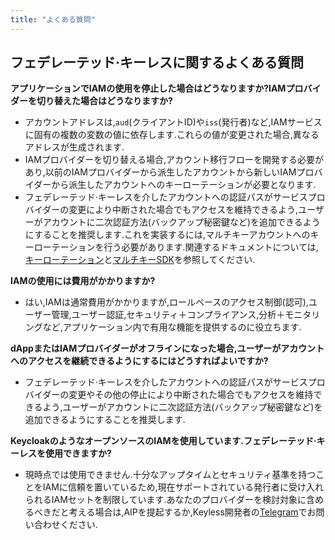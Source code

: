 ```yaml
---
title: "よくある質問"
---
```






## フェデレーテッド·キーレスに関するよくある質問

**アプリケーションでIAMの使用を停止した場合はどうなりますか?IAMプロバイダーを切り替えた場合はどうなりますか?**

- アカウントアドレスは,`aud`(クライアントID)や`iss`(発行者)など,IAMサービスに固有の複数の変数の値に依存します.これらの値が変更された場合,異なるアドレスが生成されます.
- IAMプロバイダーを切り替える場合,アカウント移行フローを開発する必要があり,以前のIAMプロバイダーから派生したアカウントから新しいIAMプロバイダーから派生したアカウントへのキーローテーションが必要となります.
- フェデレーテッド·キーレスを介したアカウントへの認証パスがサービスプロバイダーの変更により中断された場合でもアクセスを維持できるよう,ユーザーがアカウントに二次認証方法(バックアップ秘密鍵など)を追加できるようにすることを推奨します.これを実装するには,マルチキーアカウントへのキーローテーションを行う必要があります.関連するドキュメントについては,[キーローテーション](https://aptos.dev/en/build/guides/key-rotation)と[マルチキーSDK](https://aptos-labs.github.io/aptos-ts-sdk/@aptos-labs/ts-sdk-1.29.1/classes/MultiKeyAccount.html)を参照してください.

**IAMの使用には費用がかかりますか?**

- はい,IAMは通常費用がかかりますが,ロールベースのアクセス制御(認可),ユーザー管理,ユーザー認証,セキュリティ＋コンプライアンス,分析＋モニタリングなど,アプリケーション内で有用な機能を提供するのに役立ちます.

**dAppまたはIAMプロバイダーがオフラインになった場合,ユーザーがアカウントへのアクセスを継続できるようにするにはどうすればよいですか?**

- フェデレーテッド·キーレスを介したアカウントへの認証パスがサービスプロバイダーの変更やその他の停止により中断された場合でもアクセスを維持できるよう,ユーザーがアカウントに二次認証方法(バックアップ秘密鍵など)を追加できるようにすることを推奨します.

**KeycloakのようなオープンソースのIAMを使用しています.フェデレーテッド·キーレスを使用できますか?**

- 現時点では使用できません.十分なアップタイムとセキュリティ基準を持つことをIAMに信頼を置いているため,現在サポートされている発行者に受け入れられるIAMセットを制限しています.あなたのプロバイダーを検討対象に含めるべきだと考える場合は,AIPを提起するか,Keyless開発者の[Telegram](https://t.me/+h5CN-W35yUFiYzkx)でお問い合わせください.
